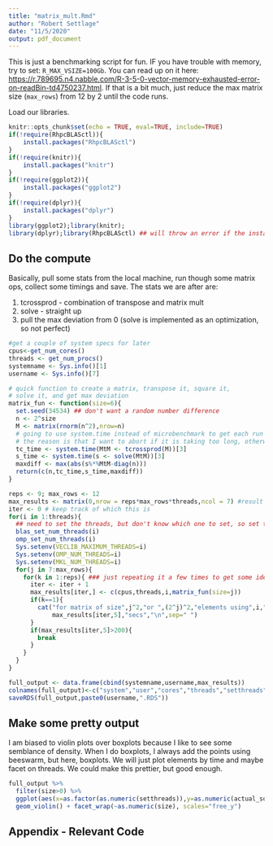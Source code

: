 ```yaml
---
title: "matrix_mult.Rmd"
author: "Robert Settlage"
date: "11/5/2020"
output: pdf_document
---
```


This is just a benchmarking script for fun.  IF you have trouble with memory, try to set: `R_MAX_VSIZE=100Gb`.  You can read up on it here: <https://r.789695.n4.nabble.com/R-3-5-0-vector-memory-exhausted-error-on-readBin-td4750237.html>.  If that is a bit much, just reduce the max matrix size (`max_rows`) from 12 by 2 until the code runs.


Load our libraries.
```r
knitr::opts_chunk$set(echo = TRUE, eval=TRUE, include=TRUE)
if(!require(RhpcBLASctl)){
    install.packages("RhpcBLASctl")
}
if(!require(knitr)){
    install.packages("knitr")
}
if(!require(ggplot2)){
    install.packages("ggplot2")
}
if(!require(dplyr)){
    install.packages("dplyr")
}
library(ggplot2);library(knitr);
library(dplyr);library(RhpcBLASctl) ## will throw an error if the install failed
```

## Do the compute

Basically, pull some stats from the local machine, run though some matrix ops, collect some timings and save.  The stats we are after are:

1. tcrossprod - combination of transpose and matrix mult
2. solve - straight up
3. pull the max deviation from 0 (solve is implemented as an optimization, so not perfect)

```r
#get a couple of system specs for later
cpus<-get_num_cores()
threads <- get_num_procs()
systemname <- Sys.info()[1]
username <- Sys.info()[7]

# quick function to create a matrix, transpose it, square it, 
# solve it, and get max deviation
matrix_fun <- function(size=6){
  set.seed(34534) ## don't want a random number difference
  n <- 2^size
  M <- matrix(rnorm(n^2),nrow=n)
  # going to use system.time instead of microbenchmark to get each run
  # the reason is that I want to abort if it is taking too long, otherwise, microbenchmark rocks!
  tc_time <- system.time(MtM <- tcrossprod(M))[3]
  s_time <- system.time(s <- solve(MtM))[3]
  maxdiff <- max(abs(s%*%MtM-diag(n)))
  return(c(n,tc_time,s_time,maxdiff))
}

reps <- 9; max_rows <- 12
max_results <- matrix(0,nrow = reps*max_rows*threads,ncol = 7) #result container
iter <- 0 # keep track of which this is
for(i in 1:threads){
  ## need to set the threads, but don't know which one to set, so set them all
  blas_set_num_threads(i)
  omp_set_num_threads(i)
  Sys.setenv(VECLIB_MAXIMUM_THREADS=i)
  Sys.setenv(OMP_NUM_THREADS=i)
  Sys.setenv(MKL_NUM_THREADS=i)
  for(j in 7:max_rows){ 
    for(k in 1:reps){ ### just repeating it a few times to get some idea of variability
      iter <- iter + 1
      max_results[iter,] <- c(cpus,threads,i,matrix_fun(size=j))
      if(k==1){
        cat("for matrix of size",j^2,"or ",(2^j)^2,"elements using",i,"threads, takes",
            max_results[iter,5],"secs","\n",sep=" ")
      }
      if(max_results[iter,5]>200){
        break
      }
    }
  }
}

full_output <- data.frame(cbind(systemname,username,max_results))
colnames(full_output)<-c("system","user","cores","threads","setthreads","size","actual_mult","actual_solve","maxDiff")
saveRDS(full_output,paste0(username,".RDS"))

```

## Make some pretty output

I am biased to violin plots over boxplots because I like to see some semblance of density.  When I do boxplots, I always add the points using beeswarm, but here, boxplots.  We will just plot elements by time and maybe facet on threads.  We could make this prettier, but good enough.

```r
full_output %>%
  filter(size>0) %>%
  ggplot(aes(x=as.factor(as.numeric(setthreads)),y=as.numeric(actual_solve))) + 
  geom_violin() + facet_wrap(~as.numeric(size), scales="free_y")
```

## Appendix - Relevant Code

```r
  
```